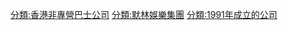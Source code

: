 {{commonscat|Big Bus Company}}
{{Catmain}}

[[分類:香港非專營巴士公司|分類:香港非專營巴士公司]]
[[分類:默林娛樂集團|分類:默林娛樂集團]]
[[分類:1991年成立的公司|分類:1991年成立的公司]]